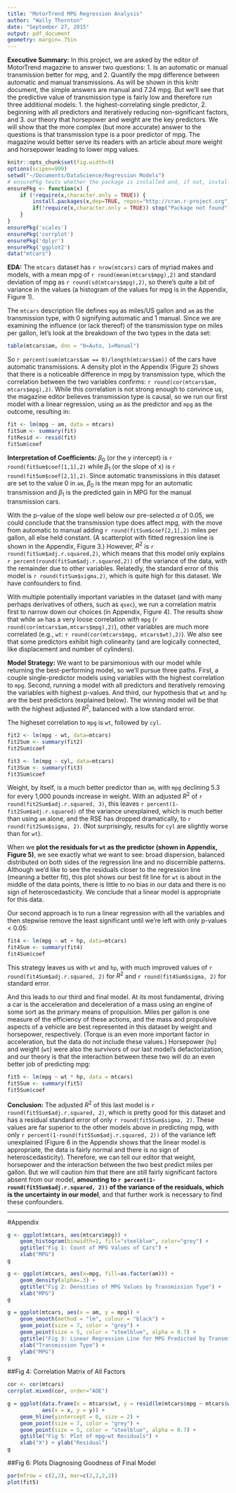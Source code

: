 ```yaml
---
title: "MotorTrend MPG Regression Analysis"
author: "Wally Thornton"
date: "September 27, 2015"
output: pdf_document
geometry: margin=.75in
---
```

**Executive Summary:** In this project, we are asked by the editor of MotorTrend magazine to answer two questions: 1. Is an automatic or manual transmission better for mpg, and 2. Quantify the mpg difference between automatic and manual transmissions. As will be shown in this knitr document, the simple answers are manual and 7.24 mpg. But we'll see that the predictive value of transmission type is fairly low and therefore run three additional models: 1. the highest-correlating single predictor, 2. beginning with all predictors and iteratively reducing non-significant factors, and 3. our theory that horsepower and weight are the key predictors. We will show that the more complex (but more accurate) answer to the questions is that transmission type is a poor predictor of mpg. The magazine would better serve its readers with an article about more weight and horsepower leading to lower mpg values.
```r
knitr::opts_chunk$set(fig.width=9)
options(scipen=999)
setwd("~/Documents/DataScience/Regression Models")
# ensurePkg tests whether the package is installed and, if not, installs it.
ensurePkg <- function(x) {
    if (!require(x,character.only = TRUE)) {
        install.packages(x,dep=TRUE, repos="http://cran.r-project.org")
        if(!require(x,character.only = TRUE)) stop("Package not found")
    }
}
ensurePkg('scales')
ensurePkg('corrplot')
ensurePkg('dplyr')
ensurePkg('ggplot2')
data("mtcars")
```

**EDA:** The `mtcars` dataset has `r nrow(mtcars)` cars of myriad makes and models, with a mean mpg of `r round(mean(mtcars$mpg),2)` and standard deviation of mpg as `r round(sd(mtcars$mpg),2)`, so there's quite a bit of variance in the values (a histogram of the values for mpg is in the Appendix, Figure 1).

The `mtcars` description file defines `mpg` as miles/US gallon and `am` as the transmission type, with 0 signifying automatic and 1 manual. Since we are examining the influence (or lack thereof) of the transmission type on miles per gallon, let's look at the breakdown of the two types in the data set:
```r
table(mtcars$am, dnn = "0=Auto, 1=Manual")
```
So `r percent(sum(mtcars$am == 0)/length(mtcars$am))` of the cars have automatic transmissions. A density plot in the Appendix (Figure 2) shows that there is a noticeable difference in mpg by transmission type, which the correlation between the two variables confirms: `r round(cor(mtcars$am, mtcars$mpg),2)`. While this correlation is not strong enough to convince us, the magazine editor believes transmission type is causal, so we run our first model with a linear regression, using `am` as the predictor and `mpg` as the outcome, resulting in:
```r
fit <- lm(mpg ~ am, data = mtcars)
fitSum <- summary(fit)
fitResid <- resid(fit)
fitSum$coef
```
**Interpretation of Coefficients:** $\beta_0$ (or the y intercept) is `r round(fitSum$coef[1,1],2)` while $\beta_1$ (or the slope of x) is `r round(fitSum$coef[2,1],2)`. Since automatic transmissions in this dataset are set to the value 0 in `am`, $\beta_0$ is the mean mpg for an automatic transmission and $\beta_1$ is the predicted gain in MPG for the manual transmission cars.

With the p-value of the slope well below our pre-selected $\alpha$ of 0.05, we could conclude that the transmission type does affect mpg, with the move from automatic to manual adding `r round(fitSum$coef[2,1],2)` miles per gallon, all else held constant. (A scatterplot with fitted regression line is shown in the Appendix, Figure 3.) However, $R^2$ is `r round(fitSum$adj.r.squared,2)`, which means that this model only explains `r percent(round(fitSum$adj.r.squared,2))` of the variance of the data, with the remainder due to other variables. Relatedly, the standard error of this model is `r round(fitSum$sigma,2)`, which is quite high for this dataset. We have confounders to find.

With multiple potentially important variables in the dataset (and with many perhaps derivatives of others, such as `qsec`), we run a correlation matrix first to narrow down our choices (in Appendix, Figure 4). The results show that while `am` has a very loose correlation with `mpg` (`r round(cor(mtcars$am,mtcars$mpg),2)`), other variables are much more correlated (e.g., `wt`: `r round(cor(mtcars$mpg, mtcars$wt),2)`). We also see that some predictors exhibit high colinearity (and are logically connected, like displacement and number of cylinders).

**Model Strategy:** We want to be parsimonious with our model while returning the best-performing model, so we'll pursue three paths. First, a couple single-predictor models using variables with the highest correlation to `mpg`. Second, running a model with all predictors and iteratively removing the variables with highest p-values. And third, our hypothesis that `wt` and `hp` are the best predictors (explained below). The winning model will be that with the highest adjusted $R^2$, balanced with a low standard error.

The higheset correlation to `mpg` is `wt`, followed by `cyl`.
```r
fit2 <- lm(mpg ~ wt, data=mtcars)
fit2Sum <- summary(fit2)
fit2Sum$coef

fit3 <- lm(mpg ~ cyl, data=mtcars)
fit3Sum <- summary(fit3)
fit3Sum$coef
```
Weight, by itself, is a much better predictor than `am`, with `mpg` declining 5.3 for every 1,000 pounds increase in weight. With an adjusted $R^2$ of `r round(fit2Sum$adj.r.squared, 3)`, this leaves `r percent(1-fit2Sum$adj.r.squared)` of the variance unexplained, which is much better than using `am` alone, and the RSE has dropped dramatically, to `r round(fit2Sum$sigma, 2)`. (Not surprisingly, results for `cyl` are slightly worse than for `wt`). 

When we **plot the residuals for `wt` as the predictor (shown in Appendix, Figure 5)**, we see exactly what we want to see: broad dispersion, balanced distributed on both sides of the regression line and no discernible patterns. Although we'd like to see the residuals closer to the regression line (meaning a better fit), this plot shows our best fit line for `wt` is about in the middle of the data points, there is little to no bias in our data and there is no sign of heteroscedasticity. We conclude that a linear model is appropriate for this data.

Our second approach is to run a linear regression with all the variables and then stepwise remove the least significant until we're left with only p-values < 0.05:
```r
fit4 <- lm(mpg ~ wt + hp, data=mtcars)
fit4Sum <- summary(fit4)
fit4Sum$coef
```
This strategy leaves us with `wt` and `hp`, with much improved values of `r round(fit4Sum$adj.r.squared, 2)` for $R^2$ and `r round(fit4Sum$sigma, 2)` for standard error.

And this leads to our third and final model. At its most fundamental, driving a car is the acceleration and deceleration of a mass using an engine of some sort as the primary means of propulsion. Miles per gallon is one measure of the efficiency of these actions, and the mass and propulsive aspects of a vehicle are best represented in this dataset by weight and horsepower, respectively. (Torque is an even more important factor in acceleration, but the data do not include these values.) Horsepower (`hp`) and weight (`wt`) were also the survivors of our last model's defactorization, and our theory is that the interaction between these two will do an even better job of predicting mpg:
```r
fit5 <- lm(mpg ~ wt * hp, data = mtcars)
fit5Sum <- summary(fit5)
fit5Sum$coef
```

**Conclusion:** The adjusted $R^2$ of this last model is `r round(fit5Sum$adj.r.squared, 2)`, which is pretty good for this dataset and has a residual standard error of only `r round(fit5Sum$sigma, 2)`. These values are far superior to the other models above in predicting mpg, with only `r percent(1-round(fit5Sum$adj.r.squared, 2))` of the variance left unexplained (Figure 6 in the Appendix shows that the linear model is appropriate, the data is fairly normal and there is no sign of heteroscedasticity). Therefore, we can tell our editor that weight, horsepower and the interaction between the two best predict miles per gallon. But we will caution him that there are still fairly significant factors absent from our model, **amounting to `r percent(1-round(fit5Sum$adj.r.squared, 2))` of the variance of the residuals, which is the uncertainty in our model**, and that further work is necessary to find these confounders.

-------------------

#Appendix
```r
g <- ggplot(mtcars, aes(mtcars$mpg)) + 
    geom_histogram(binwidth=1, fill="steelblue", color="grey") + 
    ggtitle("Fig 1: Count of MPG Values of Cars") + 
    xlab("MPG")
g
```


```r
g <- ggplot(mtcars, aes(x=mpg, fill=as.factor(am))) + 
    geom_density(alpha=.3) + 
    ggtitle("Fig 2: Densities of MPG Values by Transmission Type") + 
    xlab("MPG")
g
```


```r
g = ggplot(mtcars, aes(x = am, y = mpg)) + 
    geom_smooth(method = "lm", colour = "black") + 
    geom_point(size = 7, color = "grey") + 
    geom_point(size = 5, color = "steelblue", alpha = 0.7) + 
    ggtitle("Fig 3: Linear Regression Line for MPG Predicted by Transmission Type") + 
    xlab("Transmission Type") + 
    ylab("MPG")
g
```


##Fig 4: Correlation Matrix of All Factors
```r
cor <- cor(mtcars)
corrplot.mixed(cor, order="AOE")
```


```r
g = ggplot(data.frame(x = mtcars$wt, y = resid(lm(mtcars$mpg ~ mtcars$wt))), 
           aes(x = x, y = y)) + 
    geom_hline(yintercept = 0, size = 2) + 
    geom_point(size = 7, color = "grey") + 
    geom_point(size = 5, color = "steelblue", alpha = 0.7) + 
    ggtitle("Fig 5: Plot of mpg~wt Residuals") + 
    xlab("X") + ylab("Residual")
g
```


##Fig 6: Plots Diagnosing Goodness of Final Model
```r
par(mfrow = c(2,2), mar=c(2,2,2,2))
plot(fit5)
```